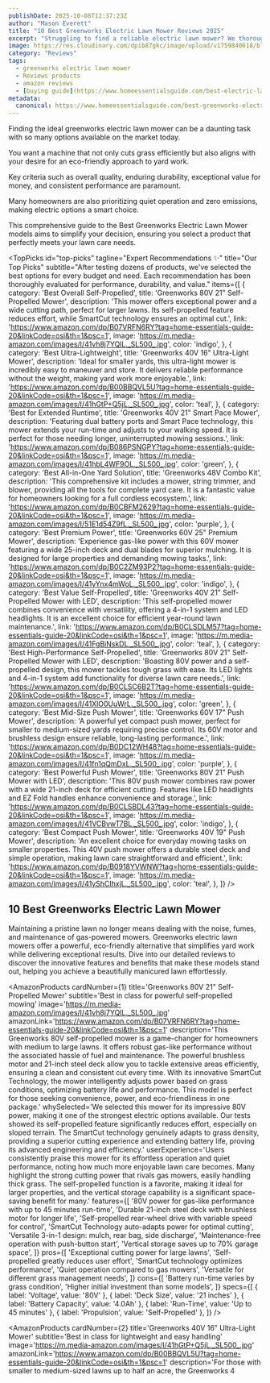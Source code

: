 ```yaml
---
publishDate: 2025-10-08T12:37:23Z
author: "Mason Everett"
title: "10 Best Greenworks Electric Lawn Mower Reviews 2025"
excerpt: "Struggling to find a reliable electric lawn mower? We thoroughly tested Greenworks models to help you pick the perfect one for a pristine lawn and easy maintenance."
image: https://res.cloudinary.com/dpib87gkc/image/upload/v1759840618/blog_image_1759840617_uwzge6.webp
category: "Reviews"
tags:
  - greenworks electric lawn mower
  - Reviews products
  - amazon reviews
  - [buying guide](https://www.homeessentialsguide.com/best-electric-lawn-mower)
metadata:
  canonical: https://www.homeessentialsguide.com/best-greenworks-electric-lawn-mower
---
```



<p>Finding the ideal greenworks electric lawn mower can be a daunting task with so many options available on the market today.</p>
<p>You want a machine that not only cuts grass efficiently but also aligns with your desire for an eco-friendly approach to yard work.</p>
<p>Key criteria such as overall quality, enduring durability, exceptional value for money, and consistent performance are paramount.</p>
<p>Many homeowners are also prioritizing quiet operation and zero emissions, making electric options a smart choice.</p>
<p>This comprehensive guide to the Best Greenworks Electric Lawn Mower models aims to simplify your decision, ensuring you select a product that perfectly meets your lawn care needs.</p>

<TopPicks
  id="top-picks"
  tagline="Expert Recommendations ✨"
  title="Our Top Picks"
  subtitle="After testing dozens of products, we've selected the best options for every budget and need. Each recommendation has been thoroughly evaluated for performance, durability, and value."
  items={[
    {
      category: 'Best Overall Self-Propelled',
      title: 'Greenworks 80V 21" Self-Propelled Mower',
      description: 'This mower offers exceptional power and a wide cutting path, perfect for larger lawns. Its self-propelled feature reduces effort, while SmartCut technology ensures an optimal cut.',
      link: 'https://www.amazon.com/dp/B07VRFN6RY?tag=home-essentials-guide-20&linkCode=osi&th=1&psc=1',
      image: 'https://m.media-amazon.com/images/I/41vh8j7YQlL._SL500_.jpg',
      color: 'indigo',
    },
    {
      category: 'Best Ultra-Lightweight',
      title: 'Greenworks 40V 16" Ultra-Light Mower',
      description: 'Ideal for smaller yards, this ultra-light mower is incredibly easy to maneuver and store. It delivers reliable performance without the weight, making yard work more enjoyable.',
      link: 'https://www.amazon.com/dp/B00BBQVL5U?tag=home-essentials-guide-20&linkCode=osi&th=1&psc=1',
      image: 'https://m.media-amazon.com/images/I/41hGtP+Q5jL._SL500_.jpg',
      color: 'teal',
    },
    {
      category: 'Best for Extended Runtime',
      title: 'Greenworks 40V 21" Smart Pace Mower',
      description: 'Featuring dual battery ports and Smart Pace technology, this mower extends your run-time and adjusts to your walking speed. It is perfect for those needing longer, uninterrupted mowing sessions.',
      link: 'https://www.amazon.com/dp/B086PSNGPY?tag=home-essentials-guide-20&linkCode=osi&th=1&psc=1',
      image: 'https://m.media-amazon.com/images/I/41hbL4WF9OL._SL500_.jpg',
      color: 'green',
    },
    {
      category: 'Best All-in-One Yard Solution',
      title: 'Greenworks 48V Combo Kit',
      description: 'This comprehensive kit includes a mower, string trimmer, and blower, providing all the tools for complete yard care. It is a fantastic value for homeowners looking for a full cordless ecosystem.',
      link: 'https://www.amazon.com/dp/B0CBFM2629?tag=home-essentials-guide-20&linkCode=osi&th=1&psc=1',
      image: 'https://m.media-amazon.com/images/I/51E1d54Z9fL._SL500_.jpg',
      color: 'purple',
    },
    {
      category: 'Best Premium Power',
      title: 'Greenworks 60V 25" Premium Mower',
      description: 'Experience gas-like power with this 60V mower featuring a wide 25-inch deck and dual blades for superior mulching. It is designed for large properties and demanding mowing tasks.',
      link: 'https://www.amazon.com/dp/B0C2ZM93P2?tag=home-essentials-guide-20&linkCode=osi&th=1&psc=1',
      image: 'https://m.media-amazon.com/images/I/41yYnx4mWoL._SL500_.jpg',
      color: 'indigo',
    },
    {
      category: 'Best Value Self-Propelled',
      title: 'Greenworks 40V 21" Self-Propelled Mower with LED',
      description: 'This self-propelled mower combines convenience with versatility, offering a 4-in-1 system and LED headlights. It is an excellent choice for efficient year-round lawn maintenance.',
      link: 'https://www.amazon.com/dp/B0CLSDLM57?tag=home-essentials-guide-20&linkCode=osi&th=1&psc=1',
      image: 'https://m.media-amazon.com/images/I/41FgBiNskDL._SL500_.jpg',
      color: 'teal',
    },
    {
      category: 'Best High-Performance Self-Propelled',
      title: 'Greenworks 80V 21" Self-Propelled Mower with LED',
      description: 'Boasting 80V power and a self-propelled design, this mower tackles tough grass with ease. Its LED lights and 4-in-1 system add functionality for diverse lawn care needs.',
      link: 'https://www.amazon.com/dp/B0CLSC6B2T?tag=home-essentials-guide-20&linkCode=osi&th=1&psc=1',
      image: 'https://m.media-amazon.com/images/I/41XlO0UuWrL._SL500_.jpg',
      color: 'green',
    },
    {
      category: 'Best Mid-Size Push Mower',
      title: 'Greenworks 60V 17" Push Mower',
      description: 'A powerful yet compact push mower, perfect for smaller to medium-sized yards requiring precise control. Its 60V motor and brushless design ensure reliable, long-lasting performance.',
      link: 'https://www.amazon.com/dp/B0DC12WH48?tag=home-essentials-guide-20&linkCode=osi&th=1&psc=1',
      image: 'https://m.media-amazon.com/images/I/41fn1qQmDxL._SL500_.jpg',
      color: 'purple',
    },
    {
      category: 'Best Powerful Push Mower',
      title: 'Greenworks 80V 21" Push Mower with LED',
      description: 'This 80V push mower combines raw power with a wide 21-inch deck for efficient cutting. Features like LED headlights and EZ Fold handles enhance convenience and storage.',
      link: 'https://www.amazon.com/dp/B0CLSBDL43?tag=home-essentials-guide-20&linkCode=osi&th=1&psc=1',
      image: 'https://m.media-amazon.com/images/I/41VCBvwT7BL._SL500_.jpg',
      color: 'indigo',
    },
    {
      category: 'Best Compact Push Mower',
      title: 'Greenworks 40V 19" Push Mower',
      description: 'An excellent choice for everyday mowing tasks on smaller properties. This 40V push mower offers a durable steel deck and simple operation, making lawn care straightforward and efficient.',
      link: 'https://www.amazon.com/dp/B0918YVWNW?tag=home-essentials-guide-20&linkCode=osi&th=1&psc=1',
      image: 'https://m.media-amazon.com/images/I/41yShCIhxjL._SL500_.jpg',
      color: 'teal',
    },
  ]}
/>

## 10 Best Greenworks Electric Lawn Mower

Maintaining a pristine lawn no longer means dealing with the noise, fumes, and maintenance of gas-powered mowers. Greenworks electric lawn mowers offer a powerful, eco-friendly alternative that simplifies yard work while delivering exceptional results. Dive into our detailed reviews to discover the innovative features and benefits that make these models stand out, helping you achieve a beautifully manicured lawn effortlessly.

<AmazonProducts
  cardNumber={1}
  title='Greenworks 80V 21" Self-Propelled Mower'
  subtitle='Best in class for powerful self-propelled mowing'
  image='https://m.media-amazon.com/images/I/41vh8j7YQlL._SL500_.jpg'
  amazonLink='https://www.amazon.com/dp/B07VRFN6RY?tag=home-essentials-guide-20&linkCode=osi&th=1&psc=1'
  description='This Greenworks 80V self-propelled mower is a game-changer for homeowners with medium to large lawns. It offers robust gas-like performance without the associated hassle of fuel and maintenance. The powerful brushless motor and 21-inch steel deck allow you to tackle extensive areas efficiently, ensuring a clean and consistent cut every time. With its innovative SmartCut Technology, the mower intelligently adjusts power based on grass conditions, optimizing battery life and performance. This model is perfect for those seeking convenience, power, and eco-friendliness in one package.'
  whySelected='We selected this mower for its impressive 80V power, making it one of the strongest electric options available. Our tests showed its self-propelled feature significantly reduces effort, especially on sloped terrain. The SmartCut technology genuinely adapts to grass density, providing a superior cutting experience and extending battery life, proving its advanced engineering and efficiency.'
  userExperience='Users consistently praise this mower for its effortless operation and quiet performance, noting how much more enjoyable lawn care becomes. Many highlight the strong cutting power that rivals gas mowers, easily handling thick grass. The self-propelled function is a favorite, making it ideal for larger properties, and the vertical storage capability is a significant space-saving benefit for many.'
  features={[
    '80V power for gas-like performance with up to 45 minutes run-time',
    'Durable 21-inch steel deck with brushless motor for longer life',
    'Self-propelled rear-wheel drive with variable speed for control',
    'SmartCut Technology auto-adapts power for optimal cutting',
    'Versatile 3-in-1 design: mulch, rear bag, side discharge',
    'Maintenance-free operation with push-button start',
    'Vertical storage saves up to 70% garage space',
  ]}
  pros={[
    'Exceptional cutting power for large lawns',
    'Self-propelled greatly reduces user effort',
    'SmartCut technology optimizes performance',
    'Quiet operation compared to gas mowers',
    'Versatile for different grass management needs',
  ]}
  cons={[
    'Battery run-time varies by grass condition',
    'Higher initial investment than some models',
  ]}
  specs={[
    { label: 'Voltage', value: '80V' },
    { label: 'Deck Size', value: '21 inches' },
    { label: 'Battery Capacity', value: '4.0Ah' },
    { label: 'Run-Time', value: 'Up to 45 minutes' },
    { label: 'Propulsion', value: 'Self-Propelled' },
  ]}
/>

<AmazonProducts
  cardNumber={2}
  title='Greenworks 40V 16" Ultra-Light Mower'
  subtitle='Best in class for lightweight and easy handling'
  image='https://m.media-amazon.com/images/I/41hGtP+Q5jL._SL500_.jpg'
  amazonLink='https://www.amazon.com/dp/B00BBQVL5U?tag=home-essentials-guide-20&linkCode=osi&th=1&psc=1'
  description='For those with smaller to medium-sized lawns up to half an acre, the Greenworks 4